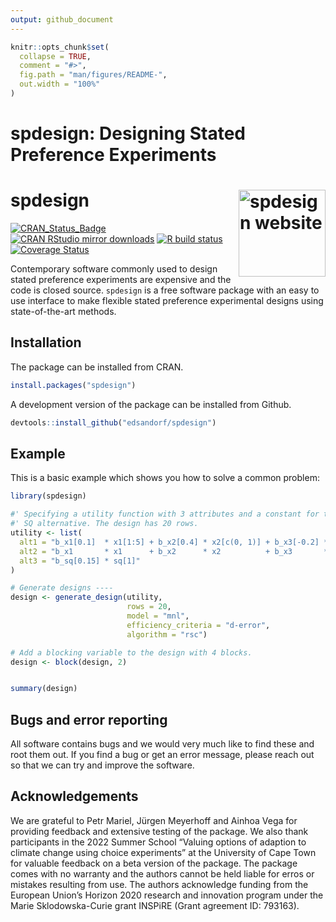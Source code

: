 ```yaml
---
output: github_document
---
```


<!-- README.md is generated from README.Rmd. Please edit that file -->

```r
knitr::opts_chunk$set(
  collapse = TRUE,
  comment = "#>",
  fig.path = "man/figures/README-",
  out.width = "100%"
)
```

# spdesign: Designing Stated Preference Experiments
# spdesign <a href="https://spdesign.edsandorf.me"><img src="man/figures/logo.svg" align="right" height="139" alt="spdesign website" /></a>

<!-- badges: start -->
[![CRAN_Status_Badge](http://www.r-pkg.org/badges/version-last-release/spdesign)](https://cran.r-project.org/package=spdesign)
[![CRAN RStudio mirror downloads](http://cranlogs.r-pkg.org/badges/spdesign)](http://www.r-pkg.org/pkg/spdesign)
[![R build status](https://github.com/edsandorf/spdesign/workflows/R-CMD-check/badge.svg)](https://github.com/edsandorf/spdesign/actions?workflow=R-CMD-check)
[![Coverage Status](https://codecov.io/github/edsandorf/spdesign/coverage.svg?branch=master)](https://codecov.io/github/edsandorf/spdesign?branch=master)
<!-- badges: end -->

Contemporary software commonly used to design stated preference experiments are expensive and the code is closed source. `spdesign` is a free software package with an easy to use interface to make flexible stated preference experimental designs using state-of-the-art methods. 

## Installation

The package can be installed from CRAN. 

```r
install.packages("spdesign")
```

A development version of the package can be installed from Github.

```r
devtools::install_github("edsandorf/spdesign")
```

## Example

This is a basic example which shows you how to solve a common problem:

```r
library(spdesign)

#' Specifying a utility function with 3 attributes and a constant for the
#' SQ alternative. The design has 20 rows.
utility <- list(
  alt1 = "b_x1[0.1]  * x1[1:5] + b_x2[0.4] * x2[c(0, 1)] + b_x3[-0.2] * x3[seq(0, 1, 0.25)]",
  alt2 = "b_x1       * x1      + b_x2      * x2          + b_x3       * x3",
  alt3 = "b_sq[0.15] * sq[1]"
)

# Generate designs ----
design <- generate_design(utility,
                          rows = 20,
                          model = "mnl", 
                          efficiency_criteria = "d-error",
                          algorithm = "rsc")

# Add a blocking variable to the design with 4 blocks.
design <- block(design, 2)


summary(design)

```


## Bugs and error reporting
All software contains bugs and we would very much like to find these and root them out. If you find a bug or get an error message, please reach out so that we can try and improve the software. 

## Acknowledgements
We are grateful to Petr Mariel, Jürgen Meyerhoff and Ainhoa Vega for providing feedback and extensive testing of the package. We also thank participants in the 2022 Summer School "Valuing options of adaption to climate change using choice experiments" at the University of Cape Town for valuable feedback on a beta version of the package. The package comes with no warranty and the authors cannot be held liable for erros or mistakes resulting from use. The authors acknowledge funding from the European Union’s Horizon 2020 research and innovation program under the Marie Sklodowska-Curie grant INSPiRE (Grant agreement ID: 793163).
